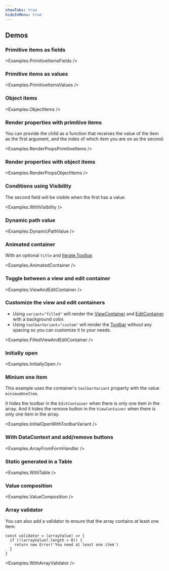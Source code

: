 ```yaml
---
showTabs: true
hideInMenu: true
---
```



## Demos

### Primitive items as fields

<Examples.PrimitiveItemsFields />

### Primitive items as values

<Examples.PrimitiveItemsValues />

### Object items

<Examples.ObjectItems />

### Render properties with primitive items

You can provide the child as a function that receives the value of the item as the first argument, and the index of which item you are on as the second.

<Examples.RenderPropsPrimitiveItems />

### Render properties with object items

<Examples.RenderPropsObjectItems />

### Conditions using Visibility

The second field will be visible when the first has a value.

<Examples.WithVisibility />

### Dynamic path value

<Examples.DynamicPathValue />

### Animated container

With an optional `title` and [Iterate.Toolbar](/uilib/extensions/forms/Iterate/Toolbar/).

<Examples.AnimatedContainer />

### Toggle between a view and edit container

<Examples.ViewAndEditContainer />

### Customize the view and edit containers

- Using `variant="filled"` will render the [ViewContainer](/uilib/extensions/forms/Iterate/ViewContainer) and [EditContainer](/uilib/extensions/forms/Iterate/EditContainer) with a background color.
- Using `toolbarVariant="custom"` will render the [Toolbar](/uilib/extensions/forms/Iterate/Toolbar/) without any spacing so you can customize it to your needs.

<Examples.FilledViewAndEditContainer />

### Initially open

<Examples.InitiallyOpen />

### Minium one item

This example uses the container's `toolbarVariant` property with the value `minimumOneItem`.

It hides the toolbar in the `EditContainer` when there is only one item in the array. And it hides the remove button in the `ViewContainer` when there is only one item in the array.

<Examples.InitialOpenWithToolbarVariant />

### With DataContext and add/remove buttons

<Examples.ArrayFromFormHandler />

### Static generated in a Table

<Examples.WithTable />

### Value composition

<Examples.ValueComposition />

### Array validator

You can also add a validator to ensure that the array contains at least one item:

```tsx
const validator = (arrayValue) => {
  if (!(arrayValue?.length > 0)) {
    return new Error('You need at least one item')
  }
}
```

<Examples.WithArrayValidator />
